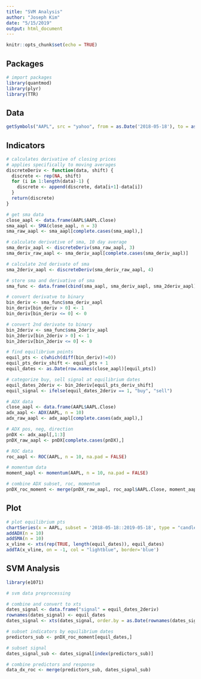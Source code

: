 ```yaml
---
title: "SVM Analysis"
author: "Joseph Kim"
date: "5/15/2019"
output: html_document
---
```


```r
knitr::opts_chunk$set(echo = TRUE)
```

## Packages

```r
# import packages
library(quantmod)
library(plyr)
library(TTR)
```

## Data

```r
getSymbols("AAPL", src = "yahoo", from = as.Date('2018-05-18'), to = as.Date('2019-05-18'))
```

## Indicators 

```r
# calculates derivative of closing prices
# applies specifically to moving averages
discreteDeriv <- function(data, shift) {
  discrete <- rep(NA, shift)
  for (i in 1:length(data)-1) {
    discrete <- append(discrete, data[i+1]-data[i])
  }
  return(discrete)
}
```

```r
# get sma data
close_aapl <- data.frame(AAPL$AAPL.Close)
sma_aapl <- SMA(close_aapl, n = 3)
sma_raw_aapl <- sma_aapl[complete.cases(sma_aapl),]
```

```r
# calculate derivative of sma, 10 day average
sma_deriv_aapl <- discreteDeriv(sma_raw_aapl, 3)
sma_deriv_raw_aapl <- sma_deriv_aapl[complete.cases(sma_deriv_aapl)]
```

```r
# calculate 2nd derivate of sma
sma_2deriv_aapl <- discreteDeriv(sma_deriv_raw_aapl, 4)
```

```r
# store sma and derivative of sma
sma_func <- data.frame(cbind(sma_aapl, sma_deriv_aapl, sma_2deriv_aapl))
```

```r
# convert derivatve to binary
bin_deriv <- sma_func$sma_deriv_aapl
bin_deriv[bin_deriv > 0] <- 1
bin_deriv[bin_deriv <= 0] <- 0

# convert 2nd derivate to binary
bin_2deriv <- sma_func$sma_2deriv_aapl
bin_2deriv[bin_2deriv > 0] <- 1
bin_2deriv[bin_2deriv <= 0] <- 0

# find equilibrium points
equil_pts <- c(which(diff(bin_deriv)!=0))
equil_pts_deriv_shift <- equil_pts + 1
equil_dates <- as.Date(row.names(close_aapl)[equil_pts])

# categorize buy, sell signal at equilibrium dates
equil_dates_2deriv <- bin_2deriv[equil_pts_deriv_shift]
equil_signal <- ifelse(equil_dates_2deriv == 1, "buy", "sell")
```

```r
# ADX data
close_aapl <- data.frame(AAPL$AAPL.Close)
adx_aapl <- ADX(AAPL, n = 10)
adx_raw_aapl <- adx_aapl[complete.cases(adx_aapl),] 

# ADX pos, neg, direction
pnDX <- adx_aapl[,1:3]
pnDX_raw_aapl <- pnDX[complete.cases(pnDX),]

# ROC data
roc_aapl <- ROC(AAPL, n = 10, na.pad = FALSE)

# momentum data
moment_aapl <- momentum(AAPL, n = 10, na.pad = FALSE)

# combine ADX subset, roc, momentum
pnDX_roc_moment <- merge(pnDX_raw_aapl, roc_aapl$AAPL.Close, moment_aapl$AAPL.Close)
```

## Plot

```r
# plot equilibrium pts
chartSeries(x = AAPL, subset = '2018-05-18::2019-05-18', type = "candlesticks", theme = chartTheme("white"), up.col = "green", dn.col = "red") 
addADX(n = 10)
addSMA(n = 10)
x_vline <- xts(rep(TRUE, length(equil_dates)), equil_dates)
addTA(x_vline, on = -1, col = "lightblue", border='blue')
```

## SVM Analysis

```r
library(e1071)
```


```r
# svm data preprocessing

# combine and convert to xts
dates_signal <- data.frame("signal" = equil_dates_2deriv)
rownames(dates_signal) <- equil_dates
dates_signal <- xts(dates_signal, order.by = as.Date(rownames(dates_signal), "%Y-%m-%d"))

# subset indicators by equilibrium dates
predictors_sub <- pnDX_roc_moment[equil_dates,]

# subset signal 
dates_signal_sub <- dates_signal[index(predictors_sub)]

# combine predictors and response
data_dx_roc <- merge(predictors_sub, dates_signal_sub)
```

